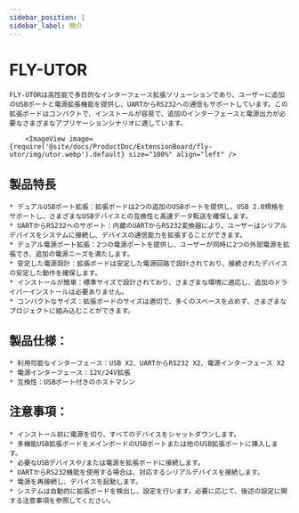 ```yaml
---
sidebar_position: 1
sidebar_label: 簡介
---
```


# FLY-UTOR

    FLY-UTORは高性能で多目的なインターフェース拡張ソリューションであり、ユーザーに追加のUSBポートと電源拡張機能を提供し、UARTからRS232への通信もサポートしています。この拡張ボードはコンパクトで、インストールが容易で、追加のインターフェースと電源出力が必要なさまざまなアプリケーションシナリオに適しています。

        <ImageView image={require('@site/docs/ProductDoc/ExtensionBoard/fly-utor/img/utor.webp').default} size="100%" align="left" />


## 製品特長

    * デュアルUSBポート拡張：拡張ボードは2つの追加のUSBポートを提供し、USB 2.0規格をサポートし、さまざまなUSBデバイスとの互換性と高速データ転送を確保します。
    * UARTからRS232へのサポート：内蔵のUARTからRS232変換器により、ユーザーはシリアルデバイスをシステムに接続し、デバイスの通信能力を拡張することができます。
    * デュアル電源ポート拡張：2つの電源ポートを提供し、ユーザーが同時に2つの外部電源を拡張でき、追加の電源ニーズを満たします。
    * 安定した電源設計：拡張ボードは安定した電源回路で設計されており、接続されたデバイスの安定した動作を確保します。
    * インストールが簡単：標準サイズで設計されており、さまざまな環境に適応し、追加のドライバーインストールは必要ありません。
    * コンパクトなサイズ：拡張ボードのサイズは適切で、多くのスペースを占めず、さまざまなプロジェクトに組み込むことができます。

## 製品仕様：

    * 利用可能なインターフェース：USB X2、UARTからRS232 X2、電源インターフェース X2
    * 電源インターフェース：12V/24V拡張
    * 互換性：USBポート付きのホストマシン

## 注意事項：

    * インストール前に電源を切り、すべてのデバイスをシャットダウンします。
    * 多機能USB拡張ボードをメインボードのUSBポートまたは他のUSB拡張ポートに挿入します。
    * 必要なUSBデバイスや/または電源を拡張ボードに接続します。
    * UARTからRS232機能を使用する場合は、対応するシリアルデバイスを接続します。
    * 電源を再接続し、デバイスを起動します。
    * システムは自動的に拡張ボードを検出し、設定を行います。必要に応じて、後述の設定に関する注意事項を参照してください。